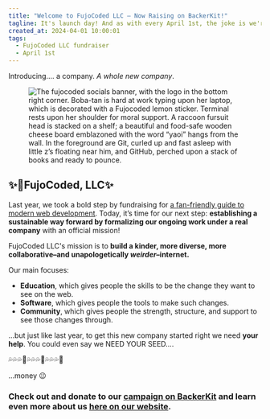 ```yaml
---
title: "Welcome to FujoCoded LLC – Now Raising on BackerKit!"
tagline: It's launch day! And as with every April 1st, the joke is we're serious.
created_at: 2024-04-01 10:00:01
tags:
  - FujoCoded LLC fundraiser
  - April 1st
---
```


Introducing.... a company. _A whole new company_.

<figure>
  <img
    src="https://assets.buttondown.email/images/15029d0d-5d69-4523-8850-44660d0346ac.png?w=960&amp;fit=max"
    alt="The fujocoded socials banner, with the logo in the bottom right corner.   Boba-tan is hard at work typing upon her laptop, which is decorated with a Fujocoded lemon sticker. Terminal rests upon her shoulder for moral support. A raccoon fursuit head is stacked on a shelf; a beautiful and food-safe wooden cheese board emblazoned with the word “yaoi” hangs from the wall. In the foreground are Git, curled up and fast asleep with little z’s floating near him, and GitHub, perched upon a stack of books and ready to pounce."
    draggable="false"
    contenteditable="false"
  />
  <figcaption></figcaption>
</figure>

## **✨🍋FujoCoded, LLC✨**

Last year, we took a bold step by fundraising for [a fan-friendly guide to
modern web
development](https://www.kickstarter.com/projects/essential-randomness/the-fujoshi-guide-to-web-development).
Today, it’s time for our next step: **establishing a sustainable way forward by
formalizing our ongoing work under a real company** with an official mission!

FujoCoded LLC's mission is to **build a kinder, more diverse, more
collaborative–and unapologetically _weirder_–internet.**

Our main focuses:

- **Education**, which gives people the skills to be the change they want to see
  on the web.
- **Software**, which gives people the tools to make such changes.
- **Community**, which gives people the strength, structure, and support to see
  those changes through.

...but just like last year, to get this new company started right we need **your
help**. You could even say we NEED YOUR SEED….

💦💦💦🌱💦💦💦🌱💦💦💦🌱

…money 😉

### Check out and donate to our [campaign on BackerKit](https://www.backerkit.com/c/projects/fujocoded-llc/fujocoded-software-and-education-for-a-better-web?preview_token=pRP66u0ywMO&ref=newsletter) and learn even more about us [here on our website](https://fujocoded.com/).
